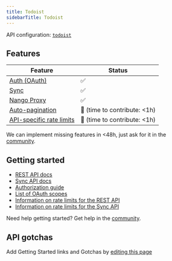 ```yaml
---
title: Todoist
sidebarTitle: Todoist
---
```


API configuration: [`todoist`](https://nango.dev/providers.yaml)

## Features

| Feature                                                                          | Status                          |
| -------------------------------------------------------------------------------- | ------------------------------- |
| [Auth (OAuth)](/guides/oauth)                                                      | ✅                              |
| [Sync](/guides/sync)                                                              | ✅                              |
| [Nango Proxy](/guides/proxy)                          | ✅   |
| [Auto-pagination](/nango-sync/configuration#auto-pagination)                     | 🚫 (time to contribute: &lt;1h) |
| [API-specific rate limits](/nango-sync/configuration#rate-limits-retry-policies) | 🚫 (time to contribute: &lt;1h) |

<Tip>We can implement missing features in &lt;48h, just ask for it in the [community](https://nango.dev/slack).</Tip>
## Getting started

-   [REST API docs](https://developer.todoist.com/rest)
-   [Sync API docs](https://developer.todoist.com/sync)
-   [Authorization guide](https://developer.todoist.com/guides/#authorization)
-   [List of OAuth scopes](https://developer.todoist.com/guides/#step-1-authorization-request)
-   [Information on rate limits for the REST API](https://developer.todoist.com/rest/v2/#request-limits)
-   [Information on rate limits for the Sync API](https://developer.todoist.com/sync/v9/#request-limits)

<Tip>Need help getting started? Get help in the [community](https://nango.dev/slack).</Tip>

## API gotchas

<Note>Add Getting Started links and Gotchas by [editing this page](https://github.com/nangohq/nango/tree/master/docs-v2/integrations/all/todoist.mdx)</Note>
